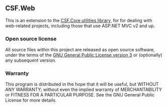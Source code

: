 == CSF.Web ==
This is an extension to the [https://github.com/csf-dev/CSF.Core CSF.Core utilities library], for for dealing
with web-related projects, including those that use ASP.NET MVC v2 and up.

=== Open source license ===
All source files within this project are released as open source software, under the terms of the
[https://www.gnu.org/licenses/gpl.html GNU General Public License version 3] or (optionally) any subsequent version.

=== Warranty ===
This program is distributed in the hope that it will be useful, but WITHOUT ANY WARRANTY; without even the implied
warranty of MERCHANTABILITY or FITNESS FOR A PARTICULAR PURPOSE.  See the GNU General Public License for more details.
